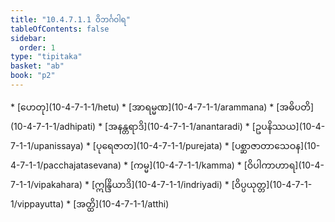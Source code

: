 ```yaml
---
title: "10.4.7.1.1 ဝိဘင်္ဂဝါရ"
tableOfContents: false
sidebar:
  order: 1
type: "tipitaka"
basket: "ab"
book: "p2"
---
```



<DynamicBreadcrumb />



<TableOfContents book="p2" section="10.4.7.1.1">
* [ဟေတု](10-4-7-1-1/hetu)
* [အာရမ္မဏ](10-4-7-1-1/arammana)
* [အဓိပတိ](10-4-7-1-1/adhipati)
* [အနန္တရာဒိ](10-4-7-1-1/anantaradi)
* [ဥပနိဿယ](10-4-7-1-1/upanissaya)
* [ပုရေဇာတ](10-4-7-1-1/purejata)
* [ပစ္ဆာဇာတာသေဝန](10-4-7-1-1/pacchajatasevana)
* [ကမ္မ](10-4-7-1-1/kamma)
* [ဝိပါကာဟာရ](10-4-7-1-1/vipakahara)
* [ဣန္ဒြိယာဒိ](10-4-7-1-1/indriyadi)
* [ဝိပ္ပယုတ္တ](10-4-7-1-1/vippayutta)
* [အတ္ထိ](10-4-7-1-1/atthi)
</TableOfContents>